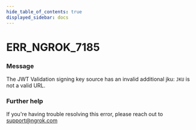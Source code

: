 ```yaml
---
hide_table_of_contents: true
displayed_sidebar: docs
---
```



# ERR_NGROK_7185

### Message
The JWT Validation signing key source has an invalid additional jku: `JKU` is not a valid URL.

<ErrorDetails error='err_ngrok_7185' />


### Further help
If you're having trouble resolving this error, please reach out to [support@ngrok.com](mailto:support@ngrok.com?subject=Help%20with%20ERR_NGROK_7185)

